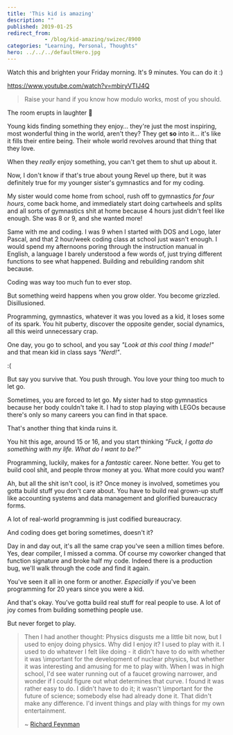 ```yaml
---
title: 'This kid is amazing'
description: ""
published: 2019-01-25
redirect_from: 
            - /blog/kid-amazing/swizec/8900
categories: "Learning, Personal, Thoughts"
hero: ../../../defaultHero.jpg
---
```

Watch this and brighten your Friday morning. It's 9 minutes. You can do it :)



https://www.youtube.com/watch?v=mbiryVTIJ4Q



> Raise your hand if you know how modulo works, most of you should.



The room erupts in laughter 🤣



Young kids finding something they enjoy… they're just the most inspiring, most wonderful thing in the world, aren't they? They get **so** into it… it's like it fills their entire being. Their whole world revolves around that thing that they love.



When they _really_ enjoy something, you can't get them to shut up about it.



Now, I don't know if that's true about young Revel up there, but it was definitely true for my younger sister's gymnastics and for my coding.



My sister would come home from school, rush off to gymnastics _for four hours_, come back home, and immediately start doing cartwheels and splits and all sorts of gymnastics shit at home because 4 hours just didn't feel like enough. She was 8 or 9, and she wanted more!



Same with me and coding. I was 9 when I started with DOS and Logo, later Pascal, and that 2 hour/week coding class at school just wasn't enough. I would spend my afternoons poring through the instruction manual in English, a language I barely understood a few words of, just trying different functions to see what happened. Building and rebuilding random shit because.



Coding was way too much fun to ever stop.



But something weird happens when you grow older. You become grizzled. Disillusioned.



Programming, gymnastics, whatever it was you loved as a kid, it loses some of its spark. You hit puberty, discover the opposite gender, social dynamics, all this weird unnecessary crap.



One day, you go to school, and you say _"Look at this cool thing I made!"_ and that mean kid in class says _"Nerd!"_.



:(



But say you survive that. You push through. You love your thing too much to let go.



Sometimes, you are forced to let go. My sister had to stop gymnastics because her body couldn't take it. I had to stop playing with LEGOs because there's only so many careers you can find in that space.



That's another thing that kinda ruins it.



You hit this age, around 15 or 16, and you start thinking _"Fuck, I gotta do something with my life. What do I want to be?"_



Programming, luckily, makes for a _fantastic_ career. None better. You get to build cool shit, and people throw money at you. What more could you want?



Ah, but all the shit isn't cool, is it? Once money is involved, sometimes you gotta build stuff you don't care about. You have to build real grown-up stuff like accounting systems and data management and glorified bureaucracy forms.



A lot of real-world programming is just codified bureaucracy.



And coding does get boring sometimes, doesn't it?



Day in and day out, it's all the same crap you've seen a million times before. Yes, dear compiler, I missed a comma. Of course my coworker changed that function signature and broke half my code. Indeed there is a production bug, we'll walk through the code and find it again.



You've seen it all in one form or another. _Especially_ if you've been programming for 20 years since you were a kid.



And that's okay. You've gotta build real stuff for real people to use. A lot of joy comes from building something people use.



But never forget to play.



> Then I had another thought: Physics disgusts me a little bit now, but I used to enjoy doing physics. Why did I enjoy it? I used to play with it. I used to do whatever I felt like doing - it didn't have to do with whether it was \\important for the development of nuclear physics, but whether it was interesting and amusing for me to play with. When I was in high school, I'd see water running out of a faucet growing narrower, and wonder if I could figure out what determines that curve. I found it was rather easy to do. I didn't have to do it; it wasn't \\important for the future of science; somebody else had already done it. That didn't make any difference. I'd invent things and play with things for my own entertainment.
>
>
>
>   
>   
>
>
>
>
> ~ [Richard Feynman](http://www.creativitypost.com/science/spinning_plates_and_the_serious_play_of_richard_feynman)